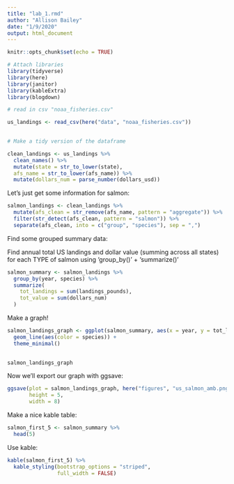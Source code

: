 ```yaml
---
title: "lab_1.rmd"
author: "Allison Bailey"
date: "1/9/2020"
output: html_document
---
```


```r
knitr::opts_chunk$set(echo = TRUE)
```

```r
# Attach libraries
library(tidyverse)
library(here)
library(janitor)
library(kableExtra)
library(blogdown)
```


```r
# read in csv "noaa_fisheries.csv"

us_landings <- read_csv(here("data", "noaa_fisheries.csv"))
  
```

```r
# Make a tidy version of the dataframe

clean_landings <- us_landings %>%
  clean_names() %>% 
  mutate(state = str_to_lower(state),
  afs_name = str_to_lower(afs_name)) %>% 
  mutate(dollars_num = parse_number(dollars_usd))
```

Let's just get some information for salmon:

```r
salmon_landings <- clean_landings %>% 
  mutate(afs_clean = str_remove(afs_name, pattern = "aggregate")) %>% 
  filter(str_detect(afs_clean, pattern = "salmon")) %>% 
  separate(afs_clean, into = c("group", "species"), sep = ",")
```

Find some grouped summary data:

Find annual total US landings and dollar value (summing across all states) for each TYPE of salmon using 'group_by()' + 'summarize()'

```r
salmon_summary <- salmon_landings %>% 
  group_by(year, species) %>% 
  summarize(
    tot_landings = sum(landings_pounds),
    tot_value = sum(dollars_num)
  )
```

Make a graph!

```r
salmon_landings_graph <- ggplot(salmon_summary, aes(x = year, y = tot_landings)) +
  geom_line(aes(color = species)) +
  theme_minimal()
  

salmon_landings_graph
```

Now we'll export our graph with ggsave:
```r
ggsave(plot = salmon_landings_graph, here("figures", "us_salmon_amb.png"), 
       height = 5,
       width = 8)
```

Make a nice kable table:
```r
salmon_first_5 <- salmon_summary %>%
  head(5)
```
Use kable:

```r
kable(salmon_first_5) %>%
  kable_styling(bootstrap_options = "striped",
                full_width = FALSE)
```

